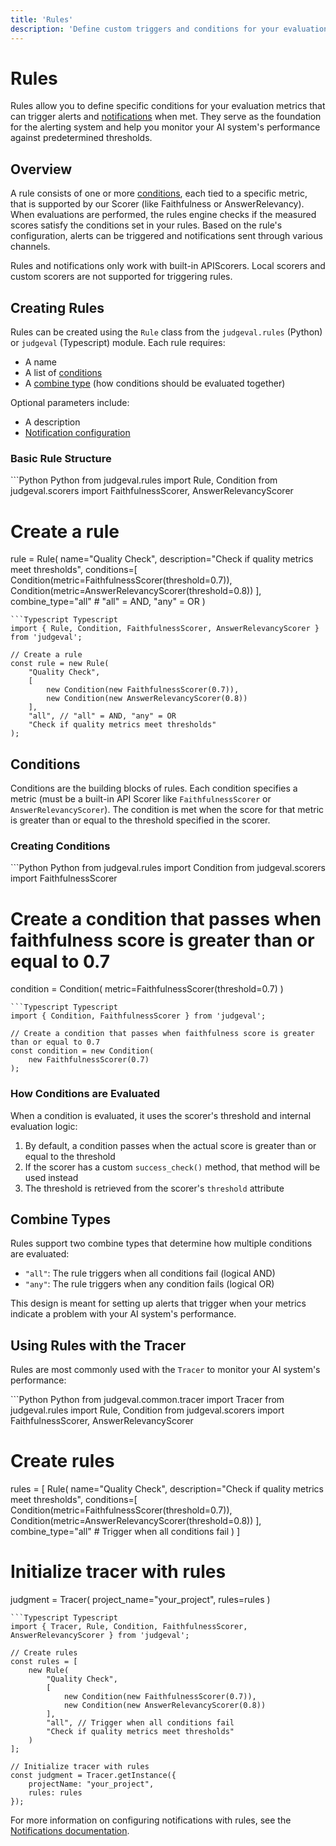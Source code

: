 ```yaml
---
title: 'Rules'
description: 'Define custom triggers and conditions for your evaluation metrics'
---
```


# Rules

Rules allow you to define specific conditions for your evaluation metrics that can trigger alerts and [notifications](/alerts/notifications) when met. They serve as the foundation for the alerting system and help you monitor your AI system's performance against predetermined thresholds.

## Overview

A rule consists of one or more [conditions](#conditions), each tied to a specific metric, that is supported by our Scorer (like Faithfulness or AnswerRelevancy). When evaluations are performed, the rules engine checks if the measured scores satisfy the conditions set in your rules. Based on the rule's configuration, alerts can be triggered and notifications sent through various channels.

<Note>
Rules and notifications only work with built-in APIScorers. Local scorers and custom scorers are not supported for triggering rules.
</Note>

## Creating Rules

Rules can be created using the `Rule` class from the `judgeval.rules` (Python) or `judgeval` (Typescript) module. Each rule requires:

- A name
- A list of [conditions](#conditions)
- A [combine type](#combine-types) (how conditions should be evaluated together)

Optional parameters include:
- A description
- [Notification configuration](/alerts/notifications#notification-configuration)

### Basic Rule Structure

<CodeGroup>
```Python Python
from judgeval.rules import Rule, Condition
from judgeval.scorers import FaithfulnessScorer, AnswerRelevancyScorer

# Create a rule
rule = Rule(
    name="Quality Check",
    description="Check if quality metrics meet thresholds",
    conditions=[
        Condition(metric=FaithfulnessScorer(threshold=0.7)),
        Condition(metric=AnswerRelevancyScorer(threshold=0.8))
    ],
    combine_type="all"  # "all" = AND, "any" = OR
)
```
```Typescript Typescript
import { Rule, Condition, FaithfulnessScorer, AnswerRelevancyScorer } from 'judgeval';

// Create a rule
const rule = new Rule(
    "Quality Check", 
    [ 
        new Condition(new FaithfulnessScorer(0.7)),
        new Condition(new AnswerRelevancyScorer(0.8))
    ],
    "all", // "all" = AND, "any" = OR
    "Check if quality metrics meet thresholds"
);
```
</CodeGroup>

## Conditions

Conditions are the building blocks of rules. Each condition specifies a metric (must be a built-in API Scorer like `FaithfulnessScorer` or `AnswerRelevancyScorer`). The condition is met when the score for that metric is greater than or equal to the threshold specified in the scorer.

### Creating Conditions

<CodeGroup>
```Python Python
from judgeval.rules import Condition
from judgeval.scorers import FaithfulnessScorer

# Create a condition that passes when faithfulness score is greater than or equal to 0.7
condition = Condition(
    metric=FaithfulnessScorer(threshold=0.7)
)
```
```Typescript Typescript
import { Condition, FaithfulnessScorer } from 'judgeval';

// Create a condition that passes when faithfulness score is greater than or equal to 0.7
const condition = new Condition(
    new FaithfulnessScorer(0.7)
);
```
</CodeGroup>

### How Conditions are Evaluated

When a condition is evaluated, it uses the scorer's threshold and internal evaluation logic:

1. By default, a condition passes when the actual score is greater than or equal to the threshold
2. If the scorer has a custom `success_check()` method, that method will be used instead
3. The threshold is retrieved from the scorer's `threshold` attribute

## Combine Types

Rules support two combine types that determine how multiple conditions are evaluated:

- `"all"`: The rule triggers when all conditions fail (logical AND)
- `"any"`: The rule triggers when any condition fails (logical OR)

This design is meant for setting up alerts that trigger when your metrics indicate a problem with your AI system's performance.

## Using Rules with the Tracer

Rules are most commonly used with the `Tracer` to monitor your AI system's performance:

<CodeGroup>
```Python Python
from judgeval.common.tracer import Tracer
from judgeval.rules import Rule, Condition
from judgeval.scorers import FaithfulnessScorer, AnswerRelevancyScorer

# Create rules
rules = [
    Rule(
        name="Quality Check",
        description="Check if quality metrics meet thresholds",
        conditions=[
            Condition(metric=FaithfulnessScorer(threshold=0.7)),
            Condition(metric=AnswerRelevancyScorer(threshold=0.8))
        ],
        combine_type="all"  # Trigger when all conditions fail
    )
]

# Initialize tracer with rules
judgment = Tracer(
    project_name="your_project", 
    rules=rules
)
```
```Typescript Typescript
import { Tracer, Rule, Condition, FaithfulnessScorer, AnswerRelevancyScorer } from 'judgeval';

// Create rules
const rules = [
    new Rule(
        "Quality Check", 
        [ 
            new Condition(new FaithfulnessScorer(0.7)),
            new Condition(new AnswerRelevancyScorer(0.8))
        ],
        "all", // Trigger when all conditions fail
        "Check if quality metrics meet thresholds"
    )
];

// Initialize tracer with rules
const judgment = Tracer.getInstance({
    projectName: "your_project",
    rules: rules
});
```
</CodeGroup>

For more information on configuring notifications with rules, see the [Notifications documentation](/alerts/notifications#attaching-notifications-to-rules). 